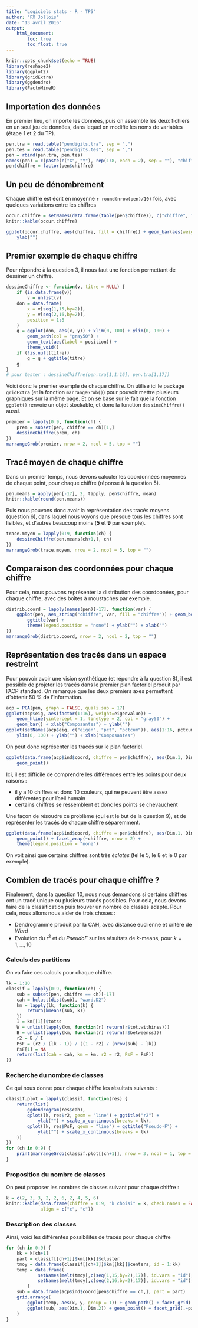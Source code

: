 ```yaml
---
title: "Logiciels stats - R - TP5"
author: "FX Jollois"
date: "13 avril 2016"
output: 
    html_document:
        toc: true
        toc_float: true
---
```


```r
knitr::opts_chunk$set(echo = TRUE)
library(reshape2)
library(ggplot2)
library(gridExtra)
library(ggdendro)
library(FactoMineR)
```

## Importation des données

En premier lieu, on importe les données, puis on assemble les deux fichiers en un seul jeu de données, dans lequel on modifie les noms de variables (étape $1$ et $2$ du TP).

```r
pen.tra = read.table("pendigits.tra", sep = ",")
pen.tes = read.table("pendigits.tes", sep = ",")
pen = rbind(pen.tra, pen.tes)
names(pen) = c(paste(c("X", "Y"), rep(1:8, each = 2), sep = ""), "chiffre")
pen$chiffre = factor(pen$chiffre)
```

## Un peu de dénombrement

Chaque chiffre est écrit en moyenne `r round(nrow(pen)/10)` fois, avec quelques variations entre les chiffres

```r
occur.chiffre = setNames(data.frame(table(pen$chiffre)), c("chiffre", "occurences"))
knitr::kable(occur.chiffre)
```

```r
ggplot(occur.chiffre, aes(chiffre, fill = chiffre)) + geom_bar(aes(weight=occurences)) +
    ylab("")
```

## Premier exemple de chaque chiffre

Pour répondre à la question $3$, il nous faut une fonction permettant de dessiner un chiffre.

```r
dessineChiffre <- function(v, titre = NULL) {
    if (is.data.frame(v))
        v = unlist(v)
    don = data.frame(
        x = v[seq(1,15,by=2)],
        y = v[seq(2,16,by=2)],
        position = 1:8
    )
    g = ggplot(don, aes(x, y)) + xlim(0, 100) + ylim(0, 100) +
        geom_path(col = "gray50") +
        geom_text(aes(label = position)) + 
        theme_void() 
    if (!is.null(titre))
        g = g + ggtitle(titre)
    g
}
# pour tester : dessineChiffre(pen.tra[1,1:16], pen.tra[1,17])
```

Voici donc le premier exemple de chaque chiffre. On utilise ici le package `gridExtra` (et la fonction `marrangeGrob()`) pour pouvoir mettre plusieurs graphiques sur la même page. Et on se base sur le fait que la fonction `ggplot()` renvoie un objet stockable, et donc la fonction `dessineChiffre()` aussi.

```r
premier = lapply(0:9, function(ch) {
    prem = subset(pen, chiffre == ch)[1,]
    dessineChiffre(prem, ch)
})
marrangeGrob(premier, nrow = 2, ncol = 5, top = "")
```

## Tracé moyen de chaque chiffre

Dans un premier temps, nous devons calculer les coordonnées moyennes de chaque point, pour chaque chiffre (réponse à la question $5$).

```r
pen.means = apply(pen[-17], 2, tapply, pen$chiffre, mean)
knitr::kable(round(pen.means))
```

Puis nous pouvons donc avoir la représentation des tracés moyens (question $6$), dans laquel nous voyons que presque tous les chiffres sont lisibles, et d'autres beaucoup moins (**5** et **9** par exemple).

```r
trace.moyen = lapply(0:9, function(ch) {
    dessineChiffre(pen.means[ch+1,], ch)
})
marrangeGrob(trace.moyen, nrow = 2, ncol = 5, top = "")
```

## Comparaison des coordonnées pour chaque chiffre

Pour cela, nous pouvons représenter la distribution des coordoonées, pour chaque chiffre, avec des boîtes à moustaches par exemple. 

```r
distrib.coord = lapply(names(pen)[-17], function(var) {
    ggplot(pen, aes_string("chiffre", var, fill = "chiffre")) + geom_boxplot() +
        ggtitle(var) + 
        theme(legend.position = "none") + ylab("") + xlab("")
})
marrangeGrob(distrib.coord, nrow = 2, ncol = 2, top = "")
```

## Représentation des tracés dans un espace restreint

Pour pouvoir avoir une vision synthétique (et répondre à la question $8$), il est possible de projeter les tracés dans le premier plan factoriel produit par l'ACP standard. On remarque que les deux premiers axes permettent d'obtenir 50 % de l'information.

```r
acp = PCA(pen, graph = FALSE, quali.sup = 17)
ggplot(acp$eig, aes(factor(1:16), weight=eigenvalue)) + 
    geom_hline(yintercept = 1, linetype = 2, col = "gray50") + 
    geom_bar() + xlab("Composantes") + ylab("")
ggplot(setNames(acp$eig, c("eigen", "pct", "pctcum")), aes(1:16, pctcum)) + geom_line() +
    ylim(0, 100) + ylab("") + xlab("Composantes")
```

On peut donc représenter les tracés sur le plan factoriel. 

```r
ggplot(data.frame(acp$ind$coord, chiffre = pen$chiffre), aes(Dim.1, Dim.2, col = chiffre)) +
    geom_point()
```

Ici, il est difficile de comprendre les différences entre les points pour deux raisons :

- il y a 10 chiffres et donc 10 couleurs, qui ne peuvent être assez différentes pour l'oeil humain
- certains chiffres se ressemblent et donc les points se chevauchent

Une façon de résoudre ce problème (qui est le but de la question $9$), et de représenter les tracés de chaque chiffre séparemment.

```r
ggplot(data.frame(acp$ind$coord, chiffre = pen$chiffre), aes(Dim.1, Dim.2, col =  chiffre)) +
    geom_point() + facet_wrap(~chiffre, nrow = 2) + 
    theme(legend.position = "none") 
```

On voit ainsi que certains chiffres sont très *éclatés* (tel le 5, le 8 et le 0 par exemple).

## Combien de tracés pour chaque chiffre ?

Finalement, dans la question $10$, nous nous demandons si certains chiffres ont un tracé unique ou plusieurs tracés possibles. Pour cela, nous devons faire de la classification puis trouver un nombre de classes adapté. Pour cela, nous allons nous aider de trois choses :

- Dendrogramme produit par la CAH, avec distance euclienne et critère de *Ward*
- Evolution du $r^2$ et du $PseudoF$ sur les résultats de $k$-means, pour $k=1,\ldots,10$ 

### Calculs des partitions

On va faire ces calculs pour chaque chiffre.

```r
lk = 1:10
classif = lapply(0:9, function(ch) {
    sub = subset(pen, chiffre == ch)[-17]
    cah = hclust(dist(sub), "ward.D2")
    km = lapply(lk, function(k) {
        return(kmeans(sub, k))
    })
    I = km[[1]]$totss
    W = unlist(lapply(km, function(r) return(r$tot.withinss))) 
    B = unlist(lapply(km, function(r) return(r$betweenss))) 
    r2 = B / I
    PsF = (r2 / (lk - 1)) / ((1 - r2) / (nrow(sub) - lk))
    PsF[1] = NA
    return(list(cah = cah, km = km, r2 = r2, PsF = PsF))
})
```

### Recherche du nombre de classes 

Ce qui nous donne pour chaque chiffre les résultats suivants :

```r
classif.plot = lapply(classif, function(res) {
    return(list(
        ggdendrogram(res$cah),
        qplot(lk, res$r2, geom = "line") + ggtitle("r2") +
            ylab("") + scale_x_continuous(breaks = lk),
        qplot(lk, res$PsF, geom = "line") + ggtitle("Pseudo-F") +
            ylab("") + scale_x_continuous(breaks = lk)
    ))
})
for (ch in 0:9) {
    print(marrangeGrob(classif.plot[[ch+1]], nrow = 3, ncol = 1, top = paste("Chiffre :", ch)))
}
```

### Proposition du nombre de classes

On peut proposer les nombres de classes suivant pour chaque chiffre :

```r
k = c(2, 3, 3, 2, 2, 6, 2, 4, 5, 6)
knitr::kable(data.frame(chiffre = 0:9, "k choisi" = k, check.names = FALSE),
             align = c("c", "c"))
```

### Description des classes

Ainsi, voici les différentes possibilités de tracés pour chaque chiffre

```r
for (ch in 0:9) {
    kk = k[ch+1]
    part = classif[[ch+1]]$km[[kk]]$cluster
    tmoy = data.frame(classif[[ch+1]]$km[[kk]]$centers, id = 1:kk)
    temp = data.frame(
            setNames(melt(tmoy[,c(seq(1,15,by=2),17)], id.vars = "id"), c("id", "xvar", "x")),
            setNames(melt(tmoy[,c(seq(2,16,by=2),17)], id.vars = "id"), c("id", "yvar", "y"))
        )
    sub = data.frame(acp$ind$coord[pen$chiffre == ch,], part = part)
    grid.arrange(
        ggplot(temp, aes(x, y, group = 1)) + geom_path() + facet_grid(.~id) ,
        ggplot(sub, aes(Dim.1, Dim.2)) + geom_point() + facet_grid(.~part)
    )
}
```

